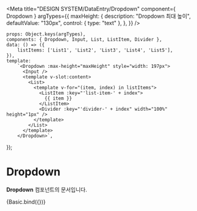 
<Meta
    title="DESIGN SYSTEM/DataEntry/Dropdown"
    component={ Dropdown }
    argTypes={{
        maxHeight: {
            description: "Dropdown 최대 높이",
            defaultValue: "130px",
            control: { type: "text" },
        },
    }}
/>


    props: Object.keys(argTypes),
    components: { Dropdown, Input, List, ListItem, Divider },
    data: () => ({
        listItems: ['List1', 'List2', 'List3', 'List4', 'List5'],
    }),
    template:
        `<Dropdown :max-height="maxHeight" style="width: 197px">
          <Input />
          <template v-slot:content>
            <List>
              <template v-for="(item, index) in listItems">
                <ListItem :key="'list-item-' + index">
                  {{ item }}
                </ListItem>
                <Divider :key="'divider-' + index" width="100%" height="1px" />
              </template>
            </List>
          </template>
        </Dropdown>`,
});

# Dropdown

**Dropdown** 컴포넌트의 문서입니다.

<Story name="Basic" height="150px">
    {Basic.bind({})}
</Story>

<ArgsTable story="Basic" />